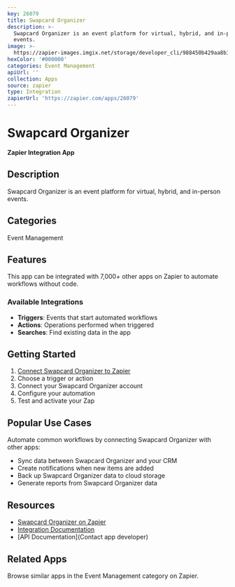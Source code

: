```yaml
---
key: 26079
title: Swapcard Organizer
description: >-
  Swapcard Organizer is an event platform for virtual, hybrid, and in-person
  events.
image: >-
  https://zapier-images.imgix.net/storage/developer_cli/988450b429aa8b1df7ea7ccbfaa8845d.png?auto=format%2Ccompress&ixlib=python-3.0.0&q=50
hexColor: '#000000'
categories: Event Management
apiUrl: ''
collection: Apps
source: zapier
type: Integration
zapierUrl: 'https://zapier.com/apps/26079'
---
```

# Swapcard Organizer

**Zapier Integration App**

## Description

Swapcard Organizer is an event platform for virtual, hybrid, and in-person events.

## Categories

Event Management

## Features

This app can be integrated with 7,000+ other apps on Zapier to automate workflows without code.

### Available Integrations

- **Triggers**: Events that start automated workflows
- **Actions**: Operations performed when triggered
- **Searches**: Find existing data in the app

## Getting Started

1. [Connect Swapcard Organizer to Zapier](https://zapier.com/apps/26079)
2. Choose a trigger or action
3. Connect your Swapcard Organizer account
4. Configure your automation
5. Test and activate your Zap

## Popular Use Cases

Automate common workflows by connecting Swapcard Organizer with other apps:

- Sync data between Swapcard Organizer and your CRM
- Create notifications when new items are added
- Back up Swapcard Organizer data to cloud storage
- Generate reports from Swapcard Organizer data

## Resources

- [Swapcard Organizer on Zapier](https://zapier.com/apps/26079)
- [Integration Documentation](https://zapier.com/apps/26079/integrations)
- [API Documentation](Contact app developer)

## Related Apps

Browse similar apps in the Event Management category on Zapier.
